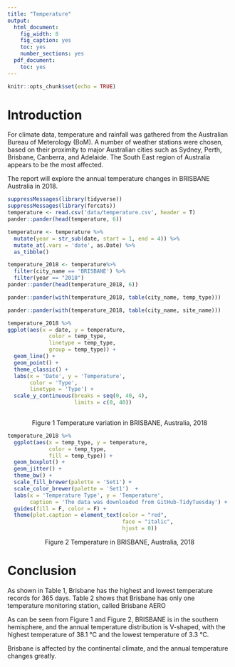 ---
title: "Temperature"
output:
  html_document:
    fig_width: 8
    fig_caption: yes
    toc: yes
    number_sections: yes
  pdf_document:
    toc: yes
---

```{r setup, include=FALSE}
knitr::opts_chunk$set(echo = TRUE)
```

# Introduction
For climate data, temperature and rainfall was gathered from the Australian Bureau of Meterology (BoM). A number of weather stations were chosen, based on their proximity to major Australian cities such as Sydney, Perth, Brisbane, Canberra, and Adelaide. The South East region of Australia appears to be the most affected.
  
The report will explore the annual temperature changes in BRISBANE Australia in 2018.

```{r prompt=TRUE, comment=''}
suppressMessages(library(tidyverse))
suppressMessages(library(forcats))
temperature <- read.csv('data/temperature.csv', header = T)
pander::pander(head(temperature, 6))
```


```{r prompt=TRUE, comment=''}
temperature <- temperature %>% 
  mutate(year = str_sub(date, start = 1, end = 4)) %>% 
  mutate_at(.vars = 'date', as.Date) %>% 
  as_tibble()
```


```{r prompt=TRUE, comment=''}
temperature_2018 <- temperature%>% 
  filter(city_name == 'BRISBANE') %>% 
  filter(year == "2018")
pander::pander(head(temperature_2018, 6))
```


```{r prompt=TRUE, comment=''}
pander::pander(with(temperature_2018, table(city_name, temp_type)))
```


```{r prompt=TRUE, comment=''}
pander::pander(with(temperature_2018, table(city_name, site_name)))
```


```{r prompt=TRUE, comment=''}
temperature_2018 %>% 
ggplot(aes(x = date, y = temperature, 
             color = temp_type, 
             linetype = temp_type,
             group = temp_type)) +
  geom_line() +
  geom_point() +
  theme_classic() +
  labs(x = 'Date', y = 'Temperature',
       color = 'Type',
       linetype = 'Type') +
  scale_y_continuous(breaks = seq(0, 40, 4),
                     limits = c(0, 40))
  
```

 <center>Figure 1 Temperature variation in BRISBANE, Australia, 2018</center>

```{r prompt=TRUE, comment=''}
temperature_2018 %>% 
  ggplot(aes(x = temp_type, y = temperature, 
             color = temp_type, 
             fill = temp_type)) +
  geom_boxplot() +
  geom_jitter() +
  theme_bw() +
  scale_fill_brewer(palette = 'Set1') + 
  scale_color_brewer(palette = 'Set1')  + 
  labs(x = 'Temperature Type', y = 'Temperature',
       caption = 'The data was downloaded from GitHub-TidyTuesday') + 
  guides(fill = F, color = F) +
  theme(plot.caption = element_text(color = "red", 
                                    face = "italic",
                                    hjust = 0))
```
 <center>Figure 2 Temperature in BRISBANE, Australia, 2018</center>


# Conclusion
As shown in Table 1, Brisbane has the highest and lowest temperature records for 365 days. Table 2 shows that Brisbane has only one temperature monitoring station, called Brisbane AERO
  
As can be seen from Figure 1 and Figure 2, BRISBANE is in the southern hemisphere, and the annual temperature distribution is V-shaped, with the highest temperature of 38.1 ℃ and the lowest temperature of 3.3 ℃.
  
Brisbane is affected by the continental climate, and the annual temperature changes greatly.